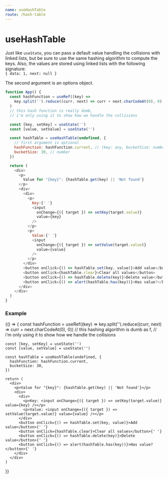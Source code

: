 ```yaml
---
name: useHashTable
route: /hash-table
---
```



# useHashTable

Just like `useState`, you can pass a default value handling the collisions with linked lists, but be sure to use the same hashing algorithm to compute the keys.
Also, the values are stored using linked lists with the following signature:<br />`{ data: 1, next: null }`

The second argument is an options object.

```js
function App() {
  const hashFunction = useRef((key) =>
    key.split('').reduce((curr, next) => curr + next.charCodeAt(0), 0)
  )
  // this hash function is really dumb,
  // i'm only using it to show how we handle the collisions

  const [key, setKey] = useState('')
  const [value, setValue] = useState('')

  const hashTable = useHashTable(undefined, {
    // first argument is optional
    hashFunction: hashFunction.current, // (key: any, bucketSize: number) => number
    bucketSize: 30, // number
  })

  return (
    <div>
      <p>
        Value for "{key}": {hashTable.get(key) || 'Not found'}
      </p>
      <div>
        <div>
          <p>
            Key:{' '}
            <input
              onChange={({ target }) => setKey(target.value)}
              value={key}
            />
          </p>
          <p>
            Value:{' '}
            <input
              onChange={({ target }) => setValue(target.value)}
              value={value}
            />
          </p>
        </div>
        <button onClick={() => hashTable.set(key, value)}>Add value</button>
        <button onClick={hashTable.clear}>Clear all values</button>
        <button onClick={() => hashTable.delete(key)}>Delete value</button>
        <button onClick={() => alert(hashTable.has(key))}>Has value?</button>
      </div>
    </div>
  )
}
```

### Example

<Playground>
  {() => {
    const hashFunction = useRef((key) => key.split('').reduce((curr, next) => curr + next.charCodeAt(0), 0))
    // this hashing algorithm is dumb as f,
    // i'm only using it to show how we handle the collisions

    const [key, setKey] = useState('')
    const [value, setValue] = useState('')

    const hashTable = useHashTable(undefined, {
      hashFunction: hashFunction.current,
      bucketSize: 30,
    })

    return (
      <div>
        <p>Value for "{key}": {hashTable.get(key) || 'Not found'}</p>
        <div>
          <div>
            <p>Key: <input onChange={({ target }) => setKey(target.value)} value={key} /></p>
            <p>Value: <input onChange={({ target }) => setValue(target.value)} value={value} /></p>
          </div>
          <button onClick={() => hashTable.set(key, value)}>Add value</button>{' '}
          <button onClick={hashTable.clear}>Clear all values</button>{' '}
          <button onClick={() => hashTable.delete(key)}>Delete value</button>{' '}
          <button onClick={() => alert(hashTable.has(key))}>Has value?</button>{' '}
        </div>
      </div>
    )

}}

</Playground>
